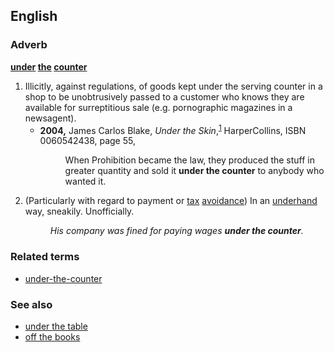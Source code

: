 {{rfv|Counter?  "Misspelling" of [[under the table]], right?}}
==English==

===Adverb===
'''[[under]] [[the]] [[counter]]'''

# Illicitly, against regulations, of goods kept under the serving counter in a shop to be unobtrusively passed to a customer who knows they are available for surreptitious sale (e.g. pornographic magazines in a newsagent).
#*'''2004,''' James Carlos Blake, ''Under the Skin'',<sup>[http://books.google.com/books?id=fDeZe9KuC4gC]</sup> HarperCollins, ISBN 0060542438, page 55,
#*:When Prohibition became the law, they produced the stuff in greater quantity and sold it '''under the counter''' to anybody who wanted it.
# {{context|UK|Ireland|colloquial}} (Particularly with regard to payment or [[tax]] [[avoidance]]) In an [[underhand]] way, sneakily. Unofficially.
#: ''His company was fined for paying wages '''under the counter'''.''

===Related terms===
*[[under-the-counter]]

===See also===
*[[under the table]]
*[[off the books]]